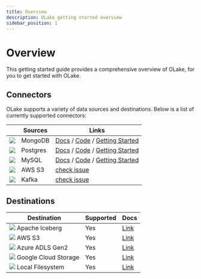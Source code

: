 ```yaml
---
title: Overview
description: OLake getting started overview
sidebar_position: 1
---
```


# Overview

This getting started guide provides a comprehensive overview of OLake, for you to get started with OLake. 

## Connectors
OLake supports a variety of data sources and destinations. Below is a list of currently supported connectors:

| | Sources | Links | 
| ---| --------| ----- |
| <img src="/img/logo/mongodb.webp"  className="mt-3"  height={20} /> |  MongoDB  | [Docs](../connectors/mongodb/overview) / [Code](https://github.com/datazip-inc/olake/tree/master/drivers/mongodb) / [Getting Started](../getting-started/mongodb) |
| <img src="/img/logo/postgres.png"  className="mt-3"  height={20} /> | Postgres | [Docs](../connectors/postgres/overview) / [Code](https://github.com/datazip-inc/olake/tree/master/drivers/postgres) / [Getting Started](../getting-started/postgres) |
| <img src="/img/logo/mysql.png"  className="mt-3"  height={20} /> | MySQL |   [Docs](../connectors/mysql/overview) / [Code](https://github.com/datazip-inc/olake/tree/master/drivers/mysql) / [Getting Started](../getting-started/mysql) | 
| <img src="/img/logo/s3.png"  className="mt-3"  height={20} /> | AWS S3 |   [check issue](https://github.com/datazip-inc/olake/issues/86) | 
| <img src="/img/logo/kafka.png"  className="mt-3"  height={20} /> | Kafka |    [check issue](https://github.com/datazip-inc/olake/issues/87) | 


## Destinations

| Destination       | Supported | Docs | 
|-------------------|-----------| ---- | 
| <img src="/img/logo/iceberg.png"  className="mt-3"  height={20} /> Apache Iceberg           | Yes       | [Link](../writers/iceberg/overview) |
| <img src="/img/logo/s3.png"  className="mt-3"  height={20} /> AWS S3                | Yes       | [Link](../writers/s3/overview) |
| <img src="/img/logo/azure-adls.png"  className="mt-3"  height={20} /> Azure ADLS Gen2                | Yes       | [Link](../writers/azure-adls/overview) |
| <img src="/img/logo/gcs.png"  className="mt-3"  height={20} /> Google Cloud Storage                | Yes       | [Link](../writers/gcs/overview) |
| <img src="/img/logo/local.png"  className="mt-3"  height={20} /> Local Filesystem  | Yes       | [Link](../writers/local) |


